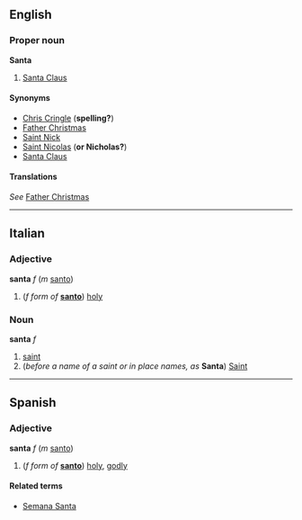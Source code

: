 ==English==
===Proper noun===
'''Santa'''

#[[Santa Claus]]

====Synonyms====
*[[Chris Cringle]] ('''spelling?''')
*[[Father Christmas]]
*[[Saint Nick]]
*[[Saint Nicolas]] ('''or Nicholas?''')
*[[Santa Claus]]

====Translations====
''See'' [[Father Christmas]]

----
==Italian==
===Adjective===
'''santa''' ''f'' (''m'' [[santo#Italian|santo]])

# (''f form of'' '''[[santo#Italian|santo]]''') [[holy]]

===Noun===
'''santa''' ''f''

# [[saint]]
# (''before a name of a saint or in place names, as'' '''Santa''') [[Saint]]

----
==Spanish==
===Adjective===
'''santa''' ''f'' (''m'' [[santo#Spanish|santo]])

# (''f form of'' '''[[santo#Spanish|santo]]''') [[holy]], [[godly]]

====Related terms====
*[[Semana Santa]]